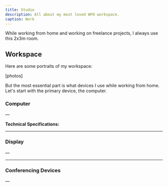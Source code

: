 ```yaml
---
title: Studio
description: All about my most loved WFH workspace.
caption: Work
---
```


While working from home and working on freelance projects, I always use this 2x3m room.

## Workspace

Here are some portraits of my workspace:

[photos]

But the most essential part is what devices I use while working from home. Let's start with the primary device, the computer.

### Computer

&mdash;

**Technical Specifications:**

---

### Display

&mdash;

---

### Conferencing Devices

&mdash;
